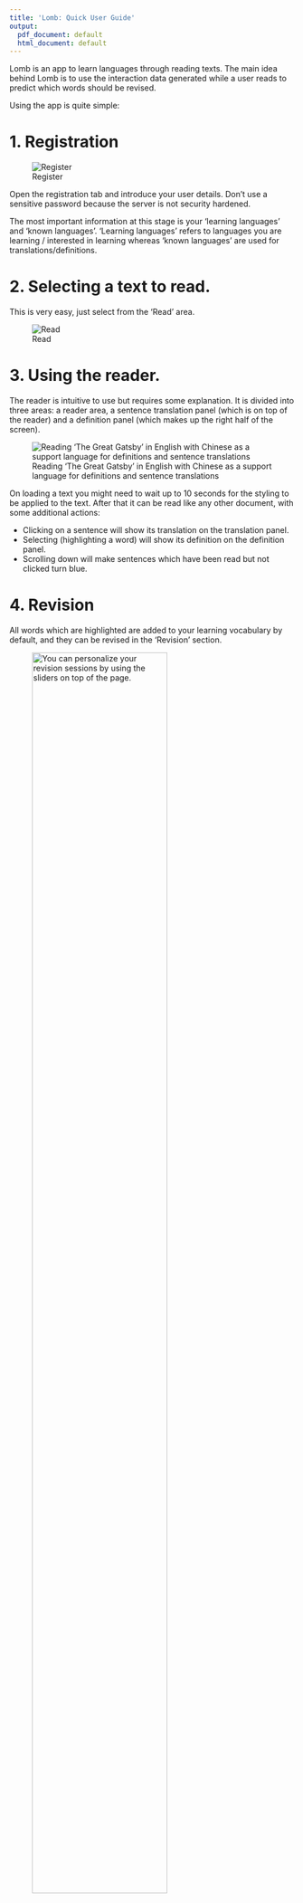 ```yaml
---
title: 'Lomb: Quick User Guide'
output:
  pdf_document: default
  html_document: default
---
```


Lomb is an app to learn languages through reading texts. The main idea behind Lomb is to use the interaction data generated while a user reads to predict which words should be revised. 

Using the app is quite simple:

# 1. Registration

![Register](./img/registration.png)

Open the registration tab and introduce your user details. Don't use a sensitive password because the server is not security hardened.

The most important information at this stage is your 'learning languages' and 'known languages'. 'Learning languages' refers to languages you are learning / interested in learning whereas 'known languages' are used for translations/definitions.


# 2. Selecting a text to read.

This is very easy, just select from the 'Read' area.

![Read](./img/read.png)

# 3. Using the reader.

The reader is intuitive to use but requires some explanation. It is divided into three areas: a reader area, a sentence translation panel (which is on top of the reader) and a definition panel (which makes up the right half of the screen). 

![Reading 'The Great Gatsby' in English with Chinese as a support language for definitions and sentence translations](./img/reader.png)

On loading a text you might need to wait up to 10 seconds for the styling to be applied to the text. After that it can be read like any other document, with some additional actions:

- Clicking on a sentence will show its translation on the translation panel.
- Selecting (highlighting a word) will show its definition on the definition panel.
- Scrolling down will make sentences which have been read but not clicked turn blue.

# 4. Revision

All words which are highlighted are added to your learning vocabulary by default, and they can be revised in the 'Revision' section. 

![You can personalize your revision sessions by using the sliders on top of the page.](./img/revision_filters.png){ width=75%}

There are two parameters which you can use to personalize the revision session:

- Frequency, which is a measure of how important a word is (more frequent words should be studied first). If you only have five minutes to revise, simply use the slider to study only words which are very frequent and leave the more uncommon words for some other time.
- Probability of recall (PoR), which is an estimate of how likely you are to remember a word. Typically, words which have not been read or reviewed in a long time will be displayed first. Most users will remember words with high PoR, which will typically be the majority of your learning words, so these can be conveniently filtered out.

To revise, simply scroll down and try to remember what the words mean. If you can't remember what a word means, click on it and a dictionary entry will appear, along with many examples from the texts in the database.

![Revising. Vocabulary appears on the left-hand side and examples/definitions appear on the right-hand side.](./img/revision.png){ width=75% }


